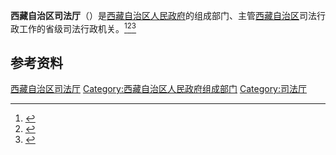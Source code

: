 {{Infobox PRCG
|机构名称 = 西藏自治区司法厅<br>{{lang|bo|བོད་རང་སྐྱོང་ལྗོངས་ཁྲིམས༌འཛིན་ཐིང་།}}
|标志1    = Red star.svg
|标志1说明 =
|职位1    = 厅长
|人员1    =  
|职位2    = 副厅长
|人员2    =
|成立时间 =
|业务上级机构 = [[中华人民共和国司法部|中华人民共和国司法部]]
|组织上级机构 = [[西藏自治区人民政府|西藏自治区人民政府]]
|中共上级 = [[中国共产党西藏自治区委员会政法委员会|中国共产党西藏自治区委员会政法委员会]]
|中共本级 =
|本级纪检 =
|本级监察 =
|机构类型 = 省级人民政府组成部门
|行政级别 = 正地厅级
|地址1    = [[西藏自治区|西藏自治区]]
|网站     =
|网址     =
}}

'''西藏自治区司法厅'''（{{bo|z=བོད་རང་སྐྱོང་ལྗོངས་ཁྲིམས༌འཛིན་ཐིང་།}}）是[[西藏自治区人民政府|西藏自治区人民政府]]的组成部门、主管[[西藏自治区|西藏自治区]]司法行政工作的省级司法行政机关。<ref>{{Cite book|title=中华实用法学大辞典|author=栗劲, 李放主编; 马新福, 龙斯荣, 高格副主编|publisher=吉林大学出版社|year=1988|isbn=|location=长春|pages=}}</ref><ref>{{Cite book|title=法学大辞典|author=邹瑜, 顾明总主编; 高扬瑜, 郑杨副总主编|publisher=中国政法大学出版社|year=1991|isbn=|location=北京|pages=}}</ref><ref>{{Cite book|title=中华法学大辞典 • 诉讼法学卷|author=陈光中主编; 丁慕英, 刘文, 田祖思等编|publisher=中国检察出版社|year=1995|isbn=|location=北京|pages=}}</ref>

== 参考资料 ==
{{reflist}}
{{西藏自治区人民政府}}
[[Category:西藏自治区司法厅|]]
[[Category:西藏自治区人民政府组成部门|Category:西藏自治区人民政府组成部门]]
[[Category:司法厅|Category:司法厅]]